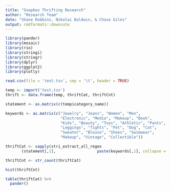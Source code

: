 ---
title: "Soapbox Thrifting Research"
author: "Research Team"
date: "Shane Robbins, Nikolai Baldwin, & Chase Giles"
output: rmdformats::downcute
---
```{r Library, message=FALSE, warning=FALSE, echo=FALSE}

library(pander)
library(mosaic)
library(rio)
library(stringi)
library(stringr)
library(dplyr)
library(ggplot2)
library(plotly)

```

```{r Import, message=FALSE, warning=FALSE, include=FALSE}

read.csv(file = 'test.tsv', sep = '\t', header = TRUE)

temp <- import('test.tsv')
thrift <- data.frame(temp, thriftCat, thriftCnt)
```


```{r ThriftType, echo=FALSE, message=FALSE, warning=FALSE}

statement <- as.matrix(c(temp$category_name))

keywords <- as.matrix(c("Jewelry", "Jeans", "Women", "Men",
                        "Electronic", "Media", "Makeup", "Book",
                        "Kids", "Beauty", "Toys", "Athletic", "Pants",
                        "Leggings", "Tights", "Pet", "Dog", "Cat",
                        "Sweater", "Blouse", "Shoes", "Swimwear", 
                        "Makeup", "Vintage", "Collectible"))

thriftCat <- sapply(stri_extract_all_regex
       (statement[,1],                  paste(keywords[,1], collapse = '|')), toString)

thriftCnt <- str_count(thriftCat)

hist(thriftCnt)

table(thriftCat) %>%
  pander()


```



